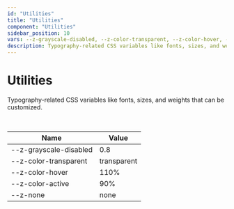 ```yaml
--- 
id: "Utilities"
title: "Utilities"
component: "Utilities"
sidebar_position: 10
vars: --z-grayscale-disabled, --z-color-transparent, --z-color-hover, --z-color-active, --z-none
description: Typography-related CSS variables like fonts, sizes, and weights that can be customized. 
--- 
```



# <Translate id="css.title">Utilities</Translate>

 <Translate id="css.description">Typography-related CSS variables like fonts, sizes, and weights that can be customized.</Translate>  

<br/>


| <Translate id="css.name">Name</Translate> | <Translate id="css.value">Value</Translate> |
|------|-------|
| --z-grayscale-disabled | 0.8  | 
| --z-color-transparent | transparent  | 
| --z-color-hover | 110%  | 
| --z-color-active | 90%  | 
| --z-none | none  | 
